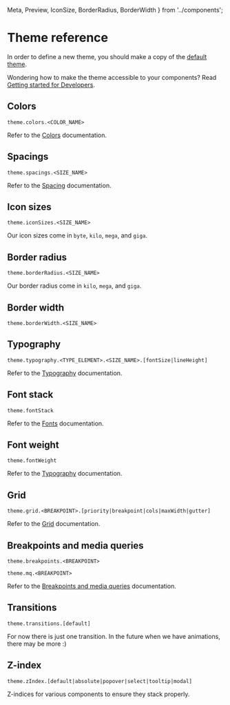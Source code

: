   Meta,
  Preview,
  IconSize,
  BorderRadius,
  BorderWidth
} from '../components';

<Meta title="Styles|Theme" />

# Theme reference

In order to define a new theme, you should make a copy of the
[default theme](https://github.com/sumup/circuit-ui/blob/master/src/themes/circuit.js).

Wondering how to make the theme accessible to your components? Read
[Getting started for Developers](/getting-started/developers).

## Colors

`theme.colors.<COLOR_NAME>`

Refer to the [Colors](/styles/colors) documentation.

## Spacings

`theme.spacings.<SIZE_NAME>`

Refer to the [Spacing](/styles/spacing) documentation.

## Icon sizes

`theme.iconSizes.<SIZE_NAME>`

Our icon sizes come in `byte`, `kilo`, `mega`, and `giga`.

<Preview>
  <IconSize size="byte" />
  <IconSize size="kilo" />
  <IconSize size="mega" />
  <IconSize size="giga" />
</Preview>

## Border radius

`theme.borderRadius.<SIZE_NAME>`

Our border radius come in `kilo`, `mega`, and `giga`.

<Preview>
  <BorderRadius size="kilo" />
  <BorderRadius size="mega" />
  <BorderRadius size="giga" />
</Preview>

## Border width

`theme.borderWidth.<SIZE_NAME>`

<Preview>
  <BorderWidth size="kilo" />
  <BorderWidth size="mega" />
</Preview>

## Typography

`theme.typography.<TYPE_ELEMENT>.<SIZE_NAME>.[fontSize|lineHeight]`

Refer to the [Typography](/styles/typography) documentation.

## Font stack

`theme.fontStack`

Refer to the [Fonts](/styles/fonts) documentation.

## Font weight

`theme.fontWeight`

Refer to the [Typography](/styles/typography) documentation.

## Grid

`theme.grid.<BREAKPOINT>.[priority|breakpoint|cols|maxWidth|gutter]`

Refer to the [Grid](/styles/grid) documentation.

## Breakpoints and media queries

`theme.breakpoints.<BREAKPOINT>`

`theme.mq.<BREAKPOINT>`

Refer to the [Breakpoints and media queries](/styles/media-queries) documentation.

## Transitions

`theme.transitions.[default]`

For now there is just one transition. In the future when we
have animations, there may be more :)

## Z-index

`theme.zIndex.[default|absolute|popover|select|tooltip|modal]`

Z-indices for various components to ensure they stack properly.
